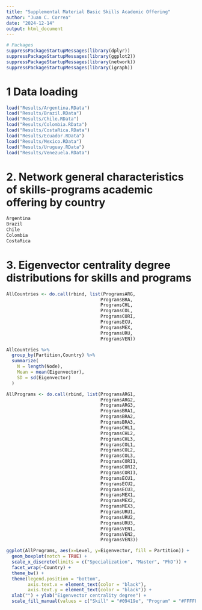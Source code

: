 ```yaml
---
title: "Supplemental Material Basic Skills Academic Offering"
author: "Juan C. Correa"
date: "2024-12-14"
output: html_document
---
```


```r
# Packages
suppressPackageStartupMessages(library(dplyr))
suppressPackageStartupMessages(library(ggplot2))
suppressPackageStartupMessages(library(network))
suppressPackageStartupMessages(library(igraph))
```


# 1 Data loading
```r
load("Results/Argentina.RData")
load("Results/Brazil.RData")
load("Results/Chile.RData")
load("Results/Colombia.RData")
load("Results/CostaRica.RData")
load("Results/Ecuador.RData")
load("Results/Mexico.RData")
load("Results/Uruguay.RData")
load("Results/Venezuela.RData")

```

# 2. Network general characteristics of skills-programs academic offering by country

```r
Argentina
Brazil
Chile
Colombia
CostaRica
```



# 3. Eigenvector centrality degree distributions for skills and programs
```r
AllCountries <- do.call(rbind, list(ProgramsARG,
                                   ProgramsBRA,
                                   ProgramsCHL,
                                   ProgramsCOL,
                                   ProgramsCORI,
                                   ProgramsECU,
                                   ProgramsMEX,
                                   ProgramsURU,
                                   ProgramsVEN))

AllCountries %>%
  group_by(Partition,Country) %>%
  summarize(
    N = length(Node),
    Mean = mean(Eigenvector),
    SD = sd(Eigenvector)
  )

AllPrograms <- do.call(rbind, list(ProgramsARG1,
                                   ProgramsARG2,
                                   ProgramsARG3,
                                   ProgramsBRA1,
                                   ProgramsBRA2,
                                   ProgramsBRA3,
                                   ProgramsCHL1,
                                   ProgramsCHL2,
                                   ProgramsCHL3,
                                   ProgramsCOL1,
                                   ProgramsCOL2,
                                   ProgramsCOL3,
                                   ProgramsCORI1,
                                   ProgramsCORI2,
                                   ProgramsCORI3,
                                   ProgramsECU1,
                                   ProgramsECU2,
                                   ProgramsECU3,
                                   ProgramsMEX1,
                                   ProgramsMEX2,
                                   ProgramsMEX3,
                                   ProgramsURU1,
                                   ProgramsURU2,
                                   ProgramsURU3,
                                   ProgramsVEN1,
                                   ProgramsVEN2,
                                   ProgramsVEN3))
```



```r
ggplot(AllPrograms, aes(x=Level, y=Eigenvector, fill = Partition)) +
  geom_boxplot(notch = TRUE) +
  scale_x_discrete(limits = c("Specialization", "Master", "PhD")) +
  facet_wrap(~Country) +
  theme_bw() +
  theme(legend.position = "bottom",
        axis.text.x = element_text(color = "black"),
        axis.text.y = element_text(color = "black")) +
  xlab("") + ylab("Eigenvector centrality degree") +
  scale_fill_manual(values = c("Skill" = "#09419e", "Program" = "#FFFFFF"))
```

